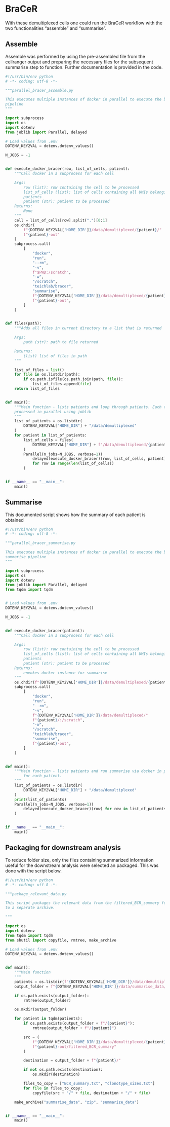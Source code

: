 # BraCeR

With these demultiplexed cells one could run the BraCeR workflow with the two
functionalities "assemble" and "summarise".

## Assemble

Assemble was performed by using the pre-assembled file from the cellranger
output and preparing the necessary files for the subsequent summarise step to
function. Further documentation is provided in the code.

```python
#!/usr/bin/env python
# -*- coding: utf-8 -*-

"""parallel_bracer_assemble.py

This executes multiple instances of docker in parallel to execute the bracer
pipeline
"""

import subprocess
import os
import dotenv
from joblib import Parallel, delayed

# Load values from .env
DOTENV_KEY2VAL = dotenv.dotenv_values()

N_JOBS = -1


def execute_docker_bracer(row, list_of_cells, patient):
    """Call docker in a subprocess for each cell

    Args:
        row (list): row containing the cell to be processed
        list_of_cells (list): list of cells containing all UMIs belonging to
        patients
        patient (str): patient to be processed
    Returns:
        None
    """
    cell = list_of_cells[row].split(".")[0:1]
    os.chdir(
        f"{DOTENV_KEY2VAL['HOME_DIR']}/data/demultiplexed/{patient}/"
        f"{patient}-out"
    )
    subprocess.call(
        [
            "docker",
            "run",
            "--rm",
            "-v",
            f"$PWD:/scratch",
            "-w",
            "/scratch",
            "teichlab/bracer",
            "summarise",
            f"{DOTENV_KEY2VAL['HOME_DIR']}/data/demultiplexed/{patient}/"
            f"{patient}-out",
        ]
    )


def files(path):
    """Adds all files in current directory to a list that is returned

    Args:
        path (str): path to file returned

    Returns:
        (list) list of files in path
    """

    list_of_files = list()
    for file in os.listdir(path):
        if os.path.isfile(os.path.join(path, file)):
            list_of_files.append(file)
    return list_of_files


def main():
    """Main function - lists patients and loop through patients. Each cell is
    processed in parallel using joblib
    """
    list_of_patients = os.listdir(
        DOTENV_KEY2VAL["HOME_DIR"] + "/data/demultiplexed"
    )
    for patient in list_of_patients:
        list_of_cells = files(
            DOTENV_KEY2VAL["HOME_DIR"] + f"/data/demultiplexed/{patient}"
        )
        Parallel(n_jobs=N_JOBS, verbose=1)(
            delayed(execute_docker_bracer)(row, list_of_cells, patient)
            for row in range(len(list_of_cells))
        )


if __name__ == "__main__":
    main()
```

## Summarise
This documented script shows how the summary of each patient is obtained

```python
#!/usr/bin/env python
# -*- coding: utf-8 -*-

"""parallel_bracer_summarise.py

This executes multiple instances of docker in parallel to execute the bracer
summarise pipeline
"""

import subprocess
import os
import dotenv
from joblib import Parallel, delayed
from tqdm import tqdm


# Load values from .env
DOTENV_KEY2VAL = dotenv.dotenv_values()

N_JOBS = -1


def execute_docker_bracer(patient):
    """Call docker in a subprocess for each cell

    Args:
        row (list): row containing the cell to be processed
        list_of_cells (list): list of cells containing all UMIs belonging to
        patients
        patient (str): patient to be processed
    Returns:
        envokes docker instance for summarise
    """
    os.chdir(f"{DOTENV_KEY2VAL['HOME_DIR']}/data/demultiplexed/{patient}/")
    subprocess.call(
        [
            "docker",
            "run",
            "--rm",
            "-v",
            f"{DOTENV_KEY2VAL['HOME_DIR']}/data/demultiplexed/"
            f"{patient}/:/scratch",
            "-w",
            "/scratch",
            "teichlab/bracer",
            "summarise",
            f"{patient}-out",
        ]
    )


def main():
    """Main function - lists patients and run summarise via docker in parallel
        for each patient.
    """
    list_of_patients = os.listdir(
        DOTENV_KEY2VAL["HOME_DIR"] + "/data/demultiplexed"
    )
    print(list_of_patients)
    Parallel(n_jobs=N_JOBS, verbose=1)(
        delayed(execute_docker_bracer)(row) for row in list_of_patients
    )


if __name__ == "__main__":
    main()
```

## Packaging for downstream analysis

To reduce folder size, only the files containing summarized information useful
for the downstream analysis were selected an packaged. This was done with the 
script below.

```python
#!/usr/bin/env python
# -*- coding: utf-8 -*-

"""package_relevant_data.py

This script packages the relevant data from the filtered_BCR_summary folder
to a separate archive.

"""

import os
import dotenv
from tqdm import tqdm
from shutil import copyfile, rmtree, make_archive

# Load values from .env
DOTENV_KEY2VAL = dotenv.dotenv_values()


def main():
    """Main function
    """
    patients = os.listdir(f"{DOTENV_KEY2VAL['HOME_DIR']}/data/demultiplexed/")
    output_folder = f"{DOTENV_KEY2VAL['HOME_DIR']}/data/summarise_data/"

    if os.path.exists(output_folder):
        rmtree(output_folder)

    os.mkdir(output_folder)

    for patient in tqdm(patients):
        if os.path.exists(output_folder + f"/{patient}"):
            rmtree(output_folder + f"/{patient}")

        src = (
            f"{DOTENV_KEY2VAL['HOME_DIR']}/data/demultiplexed/{patient}/"
            f"{patient}-out/filtered_BCR_summary"
        )

        destination = output_folder + f"{patient}/"

        if not os.path.exists(destination):
            os.mkdir(destination)

        files_to_copy = ["BCR_summary.txt", "clonotype_sizes.txt"]
        for file in files_to_copy:
            copyfile(src + "/" + file, destination + "/" + file)

    make_archive("summarise_data", "zip", "summarize_data")


if __name__ == "__main__":
    main()
````
